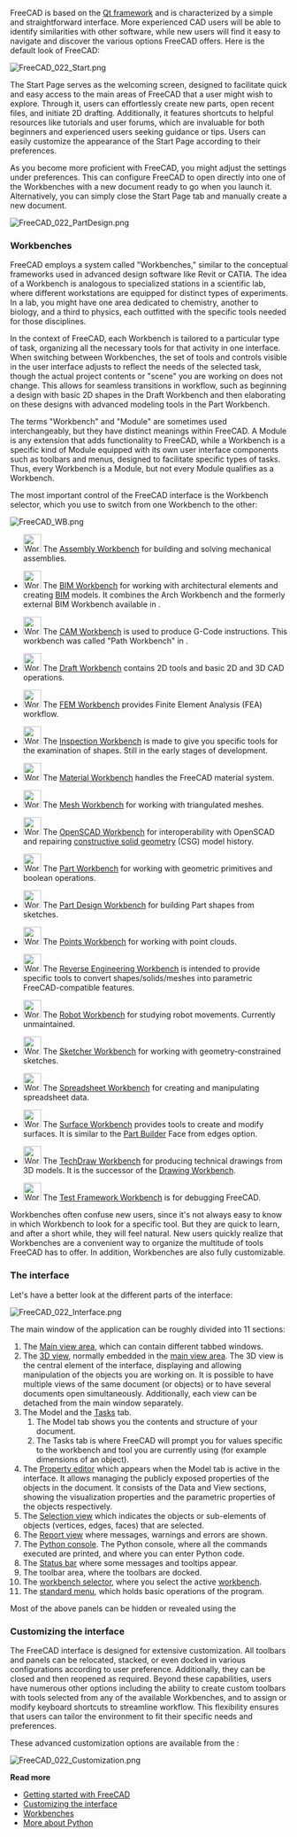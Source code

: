 <languages/>
<translate>

<!--T:27-->
{{Docnav
|[[Manual:Installing|Manual:Installing]]
|[[Manual:Navigating_in_the_3D_view|Manual:Navigating in the 3D view]]
|[[Manual:Introduction|Manual start]]
|IconC=Crystal_Clear_manual.png
}}

</translate>
{{Manual:TOC}}
<translate>

<!--T:1-->
FreeCAD is based on the [https://en.wikipedia.org/wiki/Qt_(software) Qt framework] and is characterized by a simple and straightforward interface. More experienced CAD users will be able to identify similarities with other software, while new users will find it easy to navigate and discover the various options FreeCAD offers. Here is the default look of FreeCAD:

</translate>
[[Image:FreeCAD_022_Start.png]]
<translate>

<!--T:3-->
The Start Page serves as the welcoming screen, designed to facilitate quick and easy access to the main areas of FreeCAD that a user might wish to explore. Through it, users can effortlessly create new parts, open recent files, and initiate 2D drafting. Additionally, it features shortcuts to helpful resources like tutorials and user forums, which are invaluable for both beginners and experienced users seeking guidance or tips. Users can easily customize the appearance of the Start Page according to their preferences.

<!--T:4-->
As you become more proficient with FreeCAD, you might adjust the settings under preferences. This can configure FreeCAD to open directly into one of the Workbenches with a new document ready to go when you launch it. Alternatively, you can simply close the Start Page tab and manually create a new document.

</translate>
[[Image:FreeCAD_022_PartDesign.png]]
<translate>

=== Workbenches === <!--T:6-->

<!--T:8-->
FreeCAD employs a system called "Workbenches," similar to the conceptual frameworks used in advanced design software like Revit or CATIA. The idea of a Workbench is analogous to specialized stations in a scientific lab, where different workstations are equipped for distinct types of experiments. In a lab, you might have one area dedicated to chemistry, another to biology, and a third to physics, each outfitted with the specific tools needed for those disciplines.

<!--T:31-->
In the context of FreeCAD, each Workbench is tailored to a particular type of task, organizing all the necessary tools for that activity in one interface. When switching between Workbenches, the set of tools and controls visible in the user interface adjusts to reflect the needs of the selected task, though the actual project contents or "scene" you are working on does not change. This allows for seamless transitions in workflow, such as beginning a design with basic 2D shapes in the Draft Workbench and then elaborating on these designs with advanced modeling tools in the Part Workbench.

<!--T:32-->
The terms "Workbench" and "Module" are sometimes used interchangeably, but they have distinct meanings within FreeCAD. A Module is any extension that adds functionality to FreeCAD, while a Workbench is a specific kind of Module equipped with its own user interface components such as toolbars and menus, designed to facilitate specific types of tasks. Thus, every Workbench is a Module, but not every Module qualifies as a Workbench.

<!--T:9-->
The most important control of the FreeCAD interface is the Workbench selector, which you use to switch from one Workbench to the other:

</translate>
[[Image:FreeCAD_WB.png]]
<translate>

<!--T:33-->
<!--Please keep this list consistent with Workbenches, Online_Help_Toc and User_hub-->
* [[Image:Workbench_Assembly.svg|32px]] The [[Assembly_Workbench|Assembly Workbench]] for building and solving mechanical assemblies. {{Version|1.0}}

<!--T:34-->
* [[Image:Workbench_BIM.svg|32px]] The [[BIM_Workbench|BIM Workbench]] for working with architectural elements and creating [https://en.wikipedia.org/wiki/Building_information_modeling BIM] models. It combines the Arch Workbench and the formerly external BIM Workbench available in {{VersionMinus|0.21}}.

<!--T:35-->
* [[Image:Workbench_CAM.svg|32px]] The [[CAM_Workbench|CAM Workbench]] is used to produce G-Code instructions. This workbench was called "Path Workbench" in {{VersionMinus|0.21}}.

<!--T:36-->
* [[Image:Workbench_Draft.svg|32px]] The [[Draft_Workbench|Draft Workbench]] contains 2D tools and basic 2D and 3D CAD operations.

<!--T:37-->
* [[Image:Workbench_FEM.svg|32px]] The [[FEM_Workbench|FEM Workbench]] provides Finite Element Analysis (FEA) workflow.

<!--T:38-->
* [[Image:Workbench_Inspection.svg|32px]] The [[Inspection_Workbench|Inspection Workbench]] is made to give you specific tools for the examination of shapes. Still in the early stages of development.

<!--T:39-->
* [[Image:Workbench_Material.svg|32px]] The [[Material_Workbench|Material Workbench]] handles the FreeCAD material system. {{Version|1.0}}

<!--T:40-->
* [[Image:Workbench_Mesh.svg|32px]] The [[Mesh_Workbench|Mesh Workbench]] for working with triangulated meshes.

<!--T:41-->
* [[Image:Workbench_OpenSCAD.svg|32px]] The [[OpenSCAD_Workbench|OpenSCAD Workbench]] for interoperability with OpenSCAD and repairing [[Constructive_solid_geometry|constructive solid geometry]] (CSG) model history.

<!--T:42-->
* [[Image:Workbench_Part.svg|32px]] The [[Part_Workbench|Part Workbench]] for working with geometric primitives and boolean operations.

<!--T:43-->
* [[Image:Workbench_PartDesign.svg|32px]] The [[PartDesign_Workbench|Part Design Workbench]] for building Part shapes from sketches.

<!--T:44-->
* [[Image:Workbench_Points.svg|32px]] The [[Points_Workbench|Points Workbench]] for working with point clouds.

<!--T:45-->
* [[Image:Workbench_Reverse_Engineering.svg|32px]] The [[Reverse_Engineering_Workbench|Reverse Engineering Workbench]] is intended to provide specific tools to convert shapes/solids/meshes into parametric FreeCAD-compatible features.

<!--T:46-->
* [[Image:Workbench_Robot.svg|32px]] The [[Robot_Workbench|Robot Workbench]] for studying robot movements. Currently unmaintained.

<!--T:47-->
* [[Image:Workbench_Sketcher.svg|32px]] The [[Sketcher_Workbench|Sketcher Workbench]] for working with geometry-constrained sketches.

<!--T:48-->
* [[Image:Workbench_Spreadsheet.svg|32px]] The [[Spreadsheet_Workbench|Spreadsheet Workbench]] for creating and manipulating spreadsheet data.

<!--T:49-->
* [[Image:Workbench_Surface.svg|32px]] The [[Surface_Workbench|Surface Workbench]] provides tools to create and modify surfaces. It is similar to the [[Part_Builder|Part Builder]] Face from edges option.

<!--T:50-->
* [[Image:Workbench_TechDraw.svg|32px]] The [[TechDraw_Workbench|TechDraw Workbench]] for producing technical drawings from 3D models. It is the successor of the [[Drawing_Workbench|Drawing Workbench]].

<!--T:51-->
* [[Image:Workbench_Test.svg|32px]] The [[Testing|Test Framework Workbench]] is for debugging FreeCAD.

<!--T:11-->
Workbenches often confuse new users, since it's not always easy to know in which Workbench to look for a specific tool. But they are quick to learn, and after a short while, they will feel natural. New users quickly realize that Workbenches are a convenient way to organize the multitude of tools FreeCAD has to offer. In addition, Workbenches are also fully customizable.

=== The interface === <!--T:13-->

<!--T:14-->
Let's have a better look at the different parts of the interface:

</translate>
[[Image:FreeCAD_022_Interface.png]]
<translate>

<!--T:52-->
The main window of the application can be roughly divided into 11 sections:

<!--T:53-->
# The [[Main_view_area|Main view area]], which can contain different tabbed windows.
# The [[3D_view|3D view]], normally embedded in the [[Main_view_area|main view area]]. The 3D view is the central element of the interface, displaying and allowing manipulation of the objects you are working on. It is possible to have multiple views of the same document (or objects) or to have several documents open simultaneously. Additionally, each view can be detached from the main window separately. 
# The Model and the [[Task_panel|Tasks]] tab.
## The Model tab shows you the contents and structure of your document.
## The Tasks tab is where FreeCAD will prompt you for values specific to the workbench and tool you are currently using (for example dimensions of an object).
# The [[Property_editor|Property editor]] which appears when the Model tab is active in the interface. It allows managing the publicly exposed properties of the objects in the document. It consists of the Data and View sections, showing the visualization properties and the parametric properties of the objects respectively.
# The [[Selection_view|Selection view]] which indicates the objects or sub-elements of objects (vertices, edges, faces) that are selected.
# The [[Report_view|Report view]] where messages, warnings and errors are shown.
# The [[Python_console|Python console]]. The Python console, where all the commands executed are printed, and where you can enter Python code.
# The [[Status_bar|Status bar]] where some messages and tooltips appear.
# The toolbar area, where the toolbars are docked.
#The [[Std_Workbench|workbench selector]], where you select the active [[Workbenches|workbench]].
# The [[Standard_Menu|standard menu]], which holds basic operations of the program.

<!--T:54-->
Most of the above panels can be hidden or revealed using the {{MenuCommand|View → Panels menu}}

=== Customizing the interface === <!--T:19-->

<!--T:20-->
The FreeCAD interface is designed for extensive customization. All toolbars and panels can be relocated, stacked, or even docked in various configurations according to user preference. Additionally, they can be closed and then reopened as required. Beyond these capabilities, users have numerous other options including the ability to create custom toolbars with tools selected from any of the available Workbenches, and to assign or modify keyboard shortcuts to streamline workflow. This flexibility ensures that users can tailor the environment to fit their specific needs and preferences.

<!--T:21-->
These advanced customization options are available from the {{MenuCommand|Tools → Customize menu}}:

</translate>
[[Image:FreeCAD_022_Customization.png]]
<translate>

<!--T:23-->
'''Read more'''

<!--T:24-->
* [[Getting started|Getting started with FreeCAD]]
* [[Interface Customization|Customizing the interface]]
* [[Workbenches]]
* [https://www.python.org More about Python]


<!--T:28-->
{{Docnav
|[[Manual:Installing|Manual:Installing]]
|[[Manual:Navigating_in_the_3D_view|Manual:Navigating in the 3D view]]
|[[Manual:Introduction|Manual start]]
|IconC=Crystal_Clear_manual.png
}}

</translate>